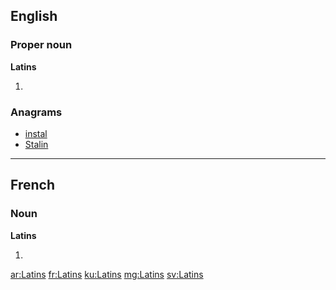 ==English==

===Proper noun===
'''Latins'''

# {{plural of|Latin}}

===Anagrams===
* [[instal#English|instal]]
* [[Stalin#English|Stalin]]

----

==French==

===Noun===
'''Latins''' {{m}}

# {{plural of|Latin|lang=fr}}

[[ar:Latins]]
[[fr:Latins]]
[[ku:Latins]]
[[mg:Latins]]
[[sv:Latins]]